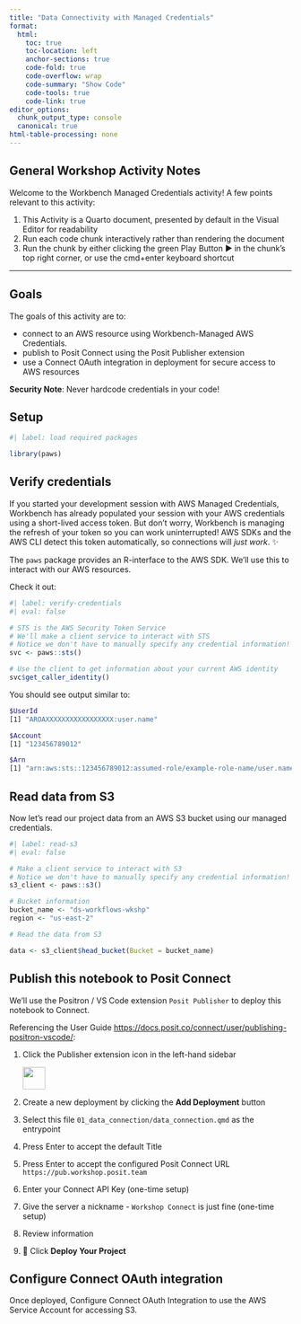 ```yaml
---
title: "Data Connectivity with Managed Credentials"
format:
  html:
    toc: true
    toc-location: left
    anchor-sections: true
    code-fold: true
    code-overflow: wrap
    code-summary: "Show Code"
    code-tools: true
    code-link: true
editor_options: 
  chunk_output_type: console
  canonical: true
html-table-processing: none
---
```


## General Workshop Activity Notes

Welcome to the Workbench Managed Credentials activity! A few points relevant to this activity:

1.  This Activity is a Quarto document, presented by default in the Visual Editor for readability
2.  Run each code chunk interactively rather than rendering the document
3.  Run the chunk by either clicking the green Play Button ▶︎ in the chunk's top right corner, or use the cmd+enter keyboard shortcut

------------------------------------------------------------------------

## Goals

The goals of this activity are to:

-   connect to an AWS resource using Workbench-Managed AWS Credentials.
-   publish to Posit Connect using the Posit Publisher extension
-   use a Connect OAuth integration in deployment for secure access to AWS resources

**Security Note**: Never hardcode credentials in your code!

## Setup

```r
#| label: load required packages

library(paws)

```

## Verify credentials

If you started your development session with AWS Managed Credentials, Workbench has already populated your session with your AWS credentials using a short-lived access token. But don't worry, Workbench is managing the refresh of your token so you can work uninterrupted! AWS SDKs and the AWS CLI detect this token automatically, so connections will *just work*. ✨

The `paws` package provides an R-interface to the AWS SDK. We'll use this to interact with our AWS resources.

Check it out:

```r
#| label: verify-credentials
#| eval: false

# STS is the AWS Security Token Service
# We'll make a client service to interact with STS
# Notice we don't have to manually specify any credential information!
svc <- paws::sts()

# Use the client to get information about your current AWS identity
svc$get_caller_identity()
```

You should see output similar to:

``` bash
$UserId
[1] "AROAXXXXXXXXXXXXXXXXX:user.name"

$Account
[1] "123456789012"

$Arn
[1] "arn:aws:sts::123456789012:assumed-role/example-role-name/user.name"
```

## Read data from S3

Now let's read our project data from an AWS S3 bucket using our managed credentials.

```r
#| label: read-s3
#| eval: false

# Make a client service to interact with S3
# Notice we don't have to manually specify any credential information!
s3_client <- paws::s3()

# Bucket information
bucket_name <- "ds-workflows-wkshp"  
region <- "us-east-2"       

# Read the data from S3

data <- s3_client$head_bucket(Bucket = bucket_name)
```

## Publish this notebook to Posit Connect

We'll use the Positron / VS Code extension `Posit Publisher` to deploy this notebook to Connect.

Referencing the User Guide <https://docs.posit.co/connect/user/publishing-positron-vscode/>:

1.  Click the Publisher extension icon in the left-hand sidebar

    ![](https://docs.posit.co/connect/user/images/screenshots/publisher-icon.png){width="40"}

2.  Create a new deployment by clicking the **Add Deployment** button

3.  Select this file `01_data_connection/data_connection.qmd` as the entrypoint

4.  Press Enter to accept the default Title

5.  Press Enter to accept the configured Posit Connect URL `https://pub.workshop.posit.team`

6.  Enter your Connect API Key (one-time setup)

7.  Give the server a nickname - `Workshop Connect` is just fine (one-time setup)

8.  Review information

9.  🚀 Click **Deploy Your Project**

## Configure Connect OAuth integration 

Once deployed, Configure Connect OAuth Integration to use the AWS Service Account for accessing S3.